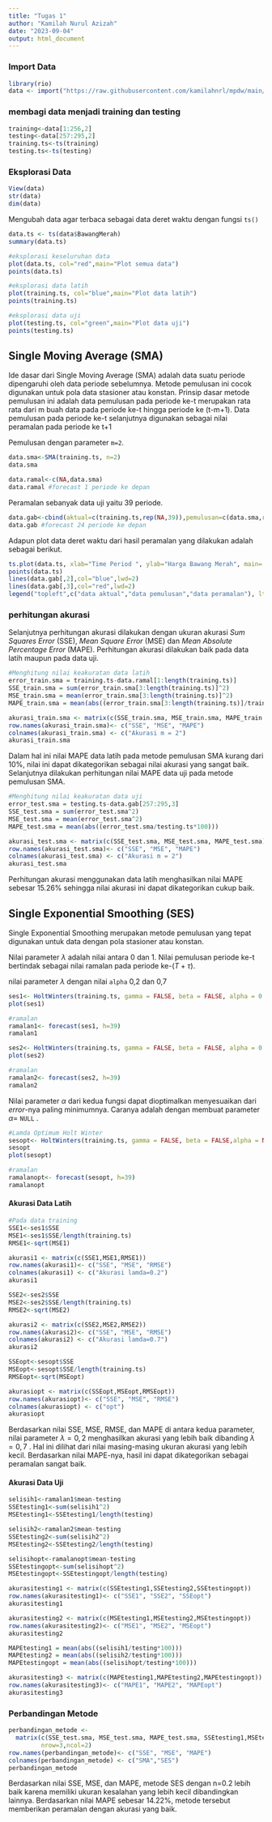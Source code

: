 ```yaml
---
title: "Tugas 1"
author: "Kamilah Nurul Azizah"
date: "2023-09-04"
output: html_document
---
```

### Import Data
```r
library(rio)
data <- import("https://raw.githubusercontent.com/kamilahnrl/mpdw/main/Tugas%201/data.xlsx")
```

### membagi data menjadi training dan testing
```r
training<-data[1:256,2]
testing<-data[257:295,2]
training.ts<-ts(training)
testing.ts<-ts(testing)
```

### Eksplorasi Data
```r
View(data)
str(data)
dim(data)
```

Mengubah data agar terbaca sebagai data deret waktu dengan fungsi `ts()`
```r
data.ts <- ts(data$BawangMerah)
summary(data.ts)
```

```r
#eksplorasi keseluruhan data
plot(data.ts, col="red",main="Plot semua data")
points(data.ts)

#eksplorasi data latih
plot(training.ts, col="blue",main="Plot data latih")
points(training.ts)

#eksplorasi data uji
plot(testing.ts, col="green",main="Plot data uji")
points(testing.ts)
```

## Single Moving Average (SMA)
Ide dasar dari Single Moving Average (SMA) adalah data suatu periode dipengaruhi oleh data periode sebelumnya. Metode pemulusan ini cocok digunakan untuk pola data stasioner atau konstan. Prinsip dasar metode pemulusan ini adalah data pemulusan pada periode ke-t merupakan rata rata dari m buah data pada periode ke-t hingga periode ke (t-m+1). Data pemulusan pada periode ke-t selanjutnya digunakan sebagai nilai peramalan pada periode ke t+1

Pemulusan dengan parameter `m=2`.
```r
data.sma<-SMA(training.ts, n=2)
data.sma
```

```r
data.ramal<-c(NA,data.sma)
data.ramal #forecast 1 periode ke depan
```

Peramalan sebanyak data uji yaitu 39 periode.
```r
data.gab<-cbind(aktual=c(training.ts,rep(NA,39)),pemulusan=c(data.sma,rep(NA,39)),ramalan=c(data.ramal,rep(data.ramal[length(data.ramal)],38)))
data.gab #forecast 24 periode ke depan
```

Adapun plot data deret waktu dari hasil peramalan yang dilakukan adalah sebagai berikut.
```r
ts.plot(data.ts, xlab="Time Period ", ylab="Harga Bawang Merah", main= "SMA N=2 Data Harga Bawang Merah")
points(data.ts)
lines(data.gab[,2],col="blue",lwd=2)
lines(data.gab[,3],col="red",lwd=2)
legend("topleft",c("data aktual","data pemulusan","data peramalan"), lty=8, col=c("black","blue","red"), cex=0.8)
```

### perhitungan akurasi
Selanjutnya perhitungan akurasi dilakukan dengan ukuran akurasi *Sum Squares Error* (SSE), *Mean Square Error* (MSE) dan *Mean Absolute Percentage Error* (MAPE). Perhitungan akurasi dilakukan baik pada data latih maupun pada data uji.
```r
#Menghitung nilai keakuratan data latih
error_train.sma = training.ts-data.ramal[1:length(training.ts)]
SSE_train.sma = sum(error_train.sma[3:length(training.ts)]^2)
MSE_train.sma = mean(error_train.sma[3:length(training.ts)]^2)
MAPE_train.sma = mean(abs((error_train.sma[3:length(training.ts)]/training.ts[3:length(training.ts)])*100))

akurasi_train.sma <- matrix(c(SSE_train.sma, MSE_train.sma, MAPE_train.sma))
row.names(akurasi_train.sma)<- c("SSE", "MSE", "MAPE")
colnames(akurasi_train.sma) <- c("Akurasi m = 2")
akurasi_train.sma
```

Dalam hal ini nilai MAPE data latih pada metode pemulusan SMA kurang dari 10%, nilai ini dapat dikategorikan sebagai nilai akurasi yang sangat baik. Selanjutnya dilakukan perhitungan nilai MAPE data uji pada metode pemulusan SMA.

```r
#Menghitung nilai keakuratan data uji
error_test.sma = testing.ts-data.gab[257:295,3]
SSE_test.sma = sum(error_test.sma^2)
MSE_test.sma = mean(error_test.sma^2)
MAPE_test.sma = mean(abs((error_test.sma/testing.ts*100)))

akurasi_test.sma <- matrix(c(SSE_test.sma, MSE_test.sma, MAPE_test.sma))
row.names(akurasi_test.sma)<- c("SSE", "MSE", "MAPE")
colnames(akurasi_test.sma) <- c("Akurasi m = 2")
akurasi_test.sma
```
Perhitungan akurasi menggunakan data latih menghasilkan nilai MAPE sebesar 15.26% sehingga nilai akurasi ini dapat dikategorikan cukup baik.


## Single Exponential Smoothing (SES)
Single Exponential Smoothing merupakan metode pemulusan yang tepat digunakan untuk data dengan pola stasioner atau konstan.

Nilai parameter $\lambda$ adalah nilai antara 0 dan 1.
Nilai pemulusan periode ke-t bertindak sebagai nilai ramalan pada periode ke-$(T+\tau)$.

nilai parameter $\lambda$ dengan nilai `alpha` 0,2 dan 0,7
```r
ses1<- HoltWinters(training.ts, gamma = FALSE, beta = FALSE, alpha = 0.2)
plot(ses1)

#ramalan
ramalan1<- forecast(ses1, h=39)
ramalan1

ses2<- HoltWinters(training.ts, gamma = FALSE, beta = FALSE, alpha = 0.7)
plot(ses2)

#ramalan
ramalan2<- forecast(ses2, h=39)
ramalan2
```

Nilai parameter $\alpha$ dari kedua fungsi dapat dioptimalkan menyesuaikan dari *error*-nya paling minimumnya. Caranya adalah dengan membuat parameter $\alpha =$ `NULL` .
```r
#Lamda Optimum Holt Winter
sesopt<- HoltWinters(training.ts, gamma = FALSE, beta = FALSE,alpha = NULL)
sesopt
plot(sesopt)

#ramalan
ramalanopt<- forecast(sesopt, h=39)
ramalanopt
```

#### Akurasi Data Latih
```r
#Pada data training
SSE1<-ses1$SSE
MSE1<-ses1$SSE/length(training.ts)
RMSE1<-sqrt(MSE1)

akurasi1 <- matrix(c(SSE1,MSE1,RMSE1))
row.names(akurasi1)<- c("SSE", "MSE", "RMSE")
colnames(akurasi1) <- c("Akurasi lamda=0.2")
akurasi1

SSE2<-ses2$SSE
MSE2<-ses2$SSE/length(training.ts)
RMSE2<-sqrt(MSE2)

akurasi2 <- matrix(c(SSE2,MSE2,RMSE2))
row.names(akurasi2)<- c("SSE", "MSE", "RMSE")
colnames(akurasi2) <- c("Akurasi lamda=0.7")
akurasi2

SSEopt<-sesopt$SSE
MSEopt<-sesopt$SSE/length(training.ts)
RMSEopt<-sqrt(MSEopt)

akurasiopt <- matrix(c(SSEopt,MSEopt,RMSEopt))
row.names(akurasiopt)<- c("SSE", "MSE", "RMSE")
colnames(akurasiopt) <- c("opt")
akurasiopt
```

Berdasarkan nilai SSE, MSE, RMSE, dan MAPE di antara kedua parameter, nilai parameter $\lambda=0,2$ menghasilkan akurasi yang lebih baik dibanding $\lambda=0,7$ . Hal ini dilihat dari nilai masing-masing ukuran akurasi yang lebih kecil. Berdasarkan nilai MAPE-nya, hasil ini dapat dikategorikan sebagai peramalan sangat baik.

#### Akurasi Data Uji
```r
selisih1<-ramalan1$mean-testing
SSEtesting1<-sum(selisih1^2)
MSEtesting1<-SSEtesting1/length(testing)

selisih2<-ramalan2$mean-testing
SSEtesting2<-sum(selisih2^2)
MSEtesting2<-SSEtesting2/length(testing)

selisihopt<-ramalanopt$mean-testing
SSEtestingopt<-sum(selisihopt^2)
MSEtestingopt<-SSEtestingopt/length(testing)

akurasitesting1 <- matrix(c(SSEtesting1,SSEtesting2,SSEtestingopt))
row.names(akurasitesting1)<- c("SSE1", "SSE2", "SSEopt")
akurasitesting1

akurasitesting2 <- matrix(c(MSEtesting1,MSEtesting2,MSEtestingopt))
row.names(akurasitesting2)<- c("MSE1", "MSE2", "MSEopt")
akurasitesting2

MAPEtesting1 = mean(abs((selisih1/testing*100)))
MAPEtesting2 = mean(abs((selisih2/testing*100)))
MAPEtestingopt = mean(abs((selisihopt/testing*100)))

akurasitesting3 <- matrix(c(MAPEtesting1,MAPEtesting2,MAPEtestingopt))
row.names(akurasitesting3)<- c("MAPE1", "MAPE2", "MAPEopt")
akurasitesting3
```

### Perbandingan Metode
```r
perbandingan_metode <-
  matrix(c(SSE_test.sma, MSE_test.sma, MAPE_test.sma, SSEtesting1,MSEtesting1,MAPEtesting1),
         nrow=3,ncol=2)
row.names(perbandingan_metode)<- c("SSE", "MSE", "MAPE")
colnames(perbandingan_metode) <- c("SMA","SES")
perbandingan_metode
```
Berdasarkan nilai SSE, MSE, dan MAPE, metode SES dengan n=0.2 lebih baik karena memiliki ukuran kesalahan yang lebih kecil dibandingkan lainnya. Berdasarkan nilai MAPE sebesar 14.22%, metode tersebut memberikan peramalan dengan akurasi yang baik.